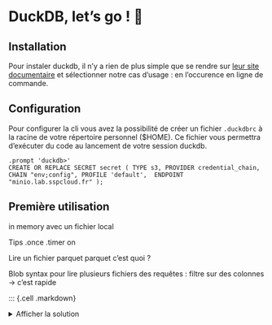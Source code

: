 # DuckDB, let's go ! 🦆 

## Installation

Pour instaler duckdb, il n'y a rien de plus simple que se rendre sur [leur site documentaire](https://duckdb.org/docs/installation/?version=stable&environment=cli&platform=linux&download_method=direct&architecture=x86_64) et sélectionner notre cas d'usage : en l'occurence en ligne de commande.

## Configuration 

Pour configurer la cli vous avez la possibilité de créer un fichier `.duckdbrc` à la racine de votre répertoire personnel ($HOME). Ce fichier vous permettra d'exécuter du code au lancement de votre session duckdb.

```
.prompt 'duckdb>'
CREATE OR REPLACE SECRET secret ( TYPE s3, PROVIDER credential_chain, CHAIN "env;config", PROFILE 'default',  ENDPOINT "minio.lab.sspcloud.fr" );
```

## Première utilisation

in memory avec un fichier local 

Tips 
.once 
.timer on 


Lire un fichier parquet 
parquet c'est quoi ? 

Blob syntax pour lire plusieurs fichiers 
des requêtes : filtre sur des colonnes -> c'est rapide




::: {.cell .markdown}

<details>
<summary>Afficher la solution</summary>

Une solution

</details>
